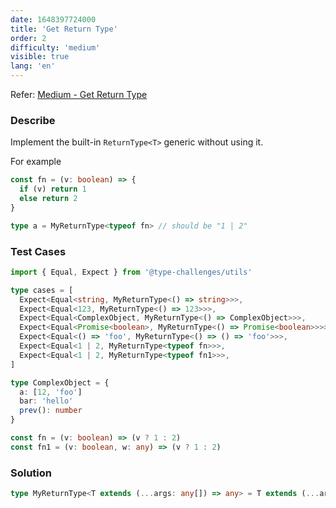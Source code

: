 ```yaml
---
date: 1648397724000
title: 'Get Return Type'
order: 2
difficulty: 'medium'
visible: true
lang: 'en'
---
```


Refer: [Medium - Get Return Type](https://github.com/type-challenges/type-challenges/blob/main/questions/00002-medium-return-type/README.md)

### Describe

Implement the built-in `ReturnType<T>` generic without using it.

For example

```typescript
const fn = (v: boolean) => {
  if (v) return 1
  else return 2
}

type a = MyReturnType<typeof fn> // should be "1 | 2"
```

### Test Cases

```typescript
import { Equal, Expect } from '@type-challenges/utils'

type cases = [
  Expect<Equal<string, MyReturnType<() => string>>>,
  Expect<Equal<123, MyReturnType<() => 123>>>,
  Expect<Equal<ComplexObject, MyReturnType<() => ComplexObject>>>,
  Expect<Equal<Promise<boolean>, MyReturnType<() => Promise<boolean>>>>,
  Expect<Equal<() => 'foo', MyReturnType<() => () => 'foo'>>>,
  Expect<Equal<1 | 2, MyReturnType<typeof fn>>>,
  Expect<Equal<1 | 2, MyReturnType<typeof fn1>>>,
]

type ComplexObject = {
  a: [12, 'foo']
  bar: 'hello'
  prev(): number
}

const fn = (v: boolean) => (v ? 1 : 2)
const fn1 = (v: boolean, w: any) => (v ? 1 : 2)
```

### Solution

```typescript
type MyReturnType<T extends (...args: any[]) => any> = T extends (...args: any[]) => infer P ? P : never
```
